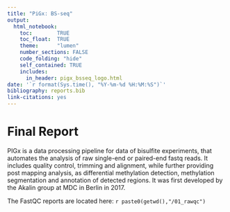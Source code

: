 ```yaml
---
title: "PiGx: BS-seq"
output: 
  html_notebook: 
    toc:        TRUE
    toc_float:  TRUE
    theme:      "lumen"
    number_sections: FALSE
    code_folding: "hide"
    self_contained: TRUE
    includes:
      in_header: pigx_bsseq_logo.html
date: '`r format(Sys.time(), "%Y-%m-%d %H:%M:%S")`'
bibliography: reports.bib
link-citations: yes
---
```


# Final Report {-}

PIGx is a data processing pipeline for data of bisulfite experiments, that automates the analysis of raw single-end or paired-end fastq reads. It includes quality control, trimming and alignment, while further providing post mapping analysis, as differential methylation detection, methylation segmentation and annotation of detected regions. 
It was first developed by the Akalin group at MDC in Berlin in 2017.

The FastQC reports are located here: `r paste0(getwd(),"/01_rawqc")`



<!-- Document final rule -->

